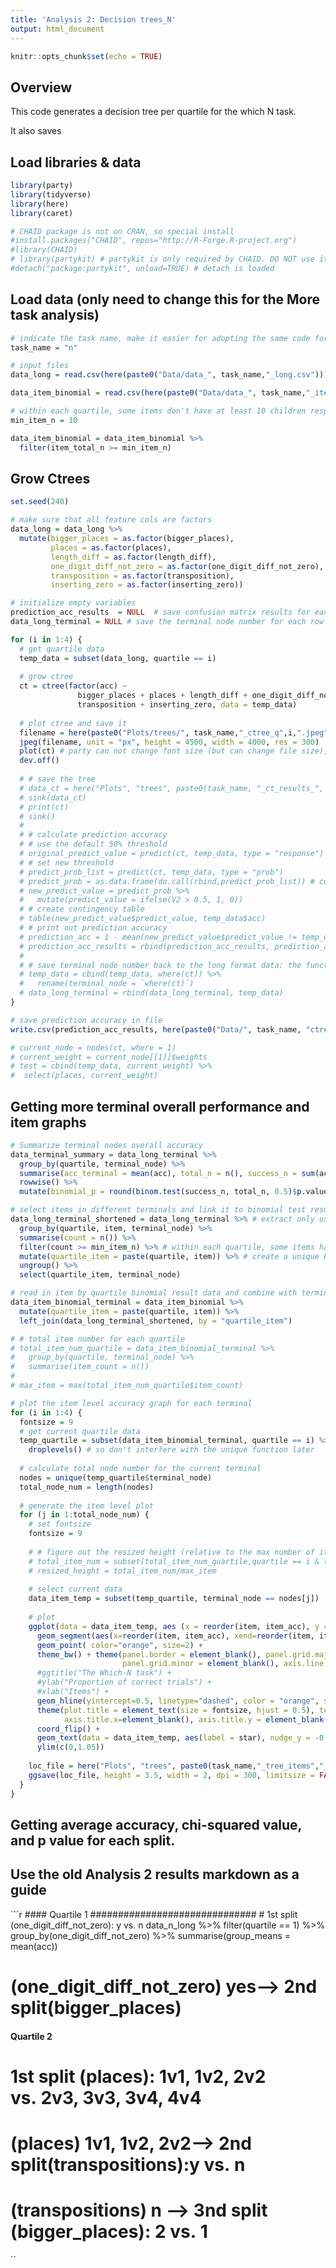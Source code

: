 ```yaml
---
title: 'Analysis 2: Decision trees_N'
output: html_document
---
```


```r
knitr::opts_chunk$set(echo = TRUE)
```

## Overview

This code generates a decision tree per quartile for the which N task.

It also saves 

## Load libraries & data
```r
library(party)
library(tidyverse)
library(here)
library(caret)

# CHAID package is not on CRAN, so special install 
#install.packages("CHAID", repos="http://R-Forge.R-project.org")
#library(CHAID)
# library(partykit) # partykit is only required by CHAID. DO NOT use it to generate the original trees
#detach("package:partykit", unload=TRUE) # detach is loaded 

```

## Load data (only need to change this for the More task analysis)
```r
# indicate the task name, make it easier for adopting the same code for both the N and M tasks
task_name = "n"

# input files
data_long = read.csv(here(paste0("Data/data_", task_name,"_long.csv")))

data_item_binomial = read.csv(here(paste0("Data/data_", task_name,"_item_binomial.csv")))

# within each quartile, some items don't have at least 10 children responses. exclude them from the item level accuracy graph, but not the overall analysis???
min_item_n = 10

data_item_binomial = data_item_binomial %>% 
  filter(item_total_n >= min_item_n) 
```

## Grow Ctrees
```r
set.seed(240)

# make sure that all feature cols are factors
data_long = data_long %>%
  mutate(bigger_places = as.factor(bigger_places),
         places = as.factor(places),
         length_diff = as.factor(length_diff),
         one_digit_diff_not_zero = as.factor(one_digit_diff_not_zero),
         transposition = as.factor(transposition),
         inserting_zero = as.factor(inserting_zero))

# initialize empty variables 
prediction_acc_results  = NULL  # save confusion matrix results for each tree
data_long_terminal = NULL # save the terminal node number for each row (or trial), for plotting the item-level accuracy graphs for each quartile

for (i in 1:4) {
  # get quartile data
  temp_data = subset(data_long, quartile == i) 
  
  # grow ctree
  ct = ctree(factor(acc) ~ 
               bigger_places + places + length_diff + one_digit_diff_not_zero +
               transposition + inserting_zero, data = temp_data)
  
  # plot ctree and save it
  filename = here(paste0("Plots/trees/", task_name,"_ctree_q",i,".jpeg"))
  jpeg(filename, unit = "px", height = 4500, width = 4000, res = 300)
  plot(ct) # party can not change font size (but can change file size), partykit can and here is the syntax: gp = gpar(fontsize = 4))
  dev.off()
  
  # # save the tree
  # data_ct = here("Plots", "trees", paste0(task_name, "_ct_results_", i, ".txt"))
  # sink(data_ct)
  # print(ct)
  # sink()
  # 
  # # calculate prediction accuracy
  # # use the default 50% threshold
  # original_predict_value = predict(ct, temp_data, type = "response") 
  # # set new threshold
  # predict_prob_list = predict(ct, temp_data, type = "prob")
  # predict_prob = as.data.frame(do.call(rbind,predict_prob_list)) # converst from list to dataframe
  # new_predict_value = predict_prob %>%
  #   mutate(predict_value = ifelse(V2 > 0.5, 1, 0))
  # # create contingency table
  # table(new_predict_value$predict_value, temp_data$acc)
  # # print out prediction accuracy
  # prediction_acc = 1 - mean(new_predict_value$predict_value != temp_data$acc) 
  # prediction_acc_results = rbind(prediction_acc_results, prediction_acc)
  # 
  # # save terminal node number back to the long format data: the function "where()" show all trial data rows with terminal node number
  # temp_data = cbind(temp_data, where(ct)) %>%
  #   rename(terminal_node = `where(ct)`)
  # data_long_terminal = rbind(data_long_terminal, temp_data)
}

# save prediction accuracy in file
write.csv(prediction_acc_results, here(paste0("Data/", task_name, "ctree_model_accuracies.csv")), row.names = FALSE)

# current_node = nodes(ct, where = 1)
# current_weight = current_node[[1]]$weights
# test = cbind(temp_data, current_weight) %>%
#  select(places, current_weight)

```

## Getting more terminal overall performance and item graphs 
```r
# Summarize terminal nodes overall accuracy
data_terminal_summary = data_long_terminal %>%
  group_by(quartile, terminal_node) %>%
  summarise(acc_terminal = mean(acc), total_n = n(), success_n = sum(acc)) %>%
  rowwise() %>%
  mutate(binomial_p = round(binom.test(success_n, total_n, 0.5)$p.value, 4))

# select items in different terminals and link it to binomial test results file to generate the item accuracy graph for each terminal
data_long_terminal_shortened = data_long_terminal %>% # extract only useful info: quartile_item, and terminal node number
  group_by(quartile, item, terminal_node) %>%
  summarise(count = n()) %>%
  filter(count >= min_item_n) %>% # within each quartile, some items have lower n and maybe excluded, using the min_item_n set at the beginning as the threshold. 
  mutate(quartile_item = paste(quartile, item)) %>% # create a unique key to be linked to the binomial data
  ungroup() %>%
  select(quartile_item, terminal_node)

# read in item by quartile binomial result data and combine with terminal node number
data_item_binomial_terminal = data_item_binomial %>%
  mutate(quartile_item = paste(quartile, item)) %>%
  left_join(data_long_terminal_shortened, by = "quartile_item")

# # total item number for each quartile
# total_item_num_quartile = data_item_binomial_terminal %>%
#   group_by(quartile, terminal_node) %>%
#   summarise(item_count = n())
# 
# max_item = max(total_item_num_quartile$item_count)

# plot the item level accuracy graph for each terminal
for (i in 1:4) {
  fontsize = 9
  # get current quartile data
  temp_quartile = subset(data_item_binomial_terminal, quartile == i) %>%
    droplevels() # so don't interfere with the unique function later
  
  # calculate total node number for the current terminal
  nodes = unique(temp_quartile$terminal_node)
  total_node_num = length(nodes)
  
  # generate the item level plot
  for (j in 1:total_node_num) {
    # set fontsize
    fontsize = 9
    
    # # figure out the resized height (relative to the max number of items for all quartile all terminal)
    # total_item_num = subset(total_item_num_quartile,quartile == i & terminal_node == nodes[j])$item_count
    # resized_height = total_item_num/max_item 
    
    # select current data
    data_item_temp = subset(temp_quartile, terminal_node == nodes[j])
    
    # plot
    ggplot(data = data_item_temp, aes (x = reorder(item, item_acc), y = item_acc, label = star)) +
      geom_segment(aes(x=reorder(item, item_acc), xend=reorder(item, item_acc), y=0, yend=item_acc), color="grey", size = 0.5) +
      geom_point( color="orange", size=2) +
      theme_bw() + theme(panel.border = element_blank(), panel.grid.major = element_blank(),
                         panel.grid.minor = element_blank(), axis.line = element_line(colour = "black")) +
      #ggtitle("The Which-N task") +
      #ylab("Proportion of correct trials") + 
      #xlab("Items") +
      geom_hline(yintercept=0.5, linetype="dashed", color = "orange", size = 0.5) +
      theme(plot.title = element_text(size = fontsize, hjust = 0.5), text=element_text(size=fontsize),
            axis.title.x=element_blank(), axis.title.y = element_blank()) +
      coord_flip() +
      geom_text(data = data_item_temp, aes(label = star), nudge_y = -0.05, size = 4) +
      ylim(c(0,1.05))
    
    loc_file = here("Plots", "trees", paste0(task_name,"_tree_items","_quartile", i,"_node", nodes[j],".jpeg"))
    ggsave(loc_file, height = 3.5, width = 2, dpi = 300, limitsize = FALSE)
  }
}

```

## Getting average accuracy, chi-squared value, and p value for each split. 
## Use the old Analysis 2 results markdown as a guide
```r
#### Quartile 1 ##############################
# 1st split (one_digit_diff_not_zero): y vs. n
data_n_long %>%
  filter(quartile == 1) %>%
  group_by(one_digit_diff_not_zero) %>%
  summarise(group_means = mean(acc))



# (one_digit_diff_not_zero) yes--> 2nd split(bigger_places)

#### Quartile 2 ##############################
# 1st split (places): 1v1, 1v2, 2v2 vs. 2v3, 3v3, 3v4, 4v4

# (places) 1v1, 1v2, 2v2--> 2nd split(transpositions):y vs. n

# (transpositions) n --> 3nd split (bigger_places): 2 vs. 1
``


